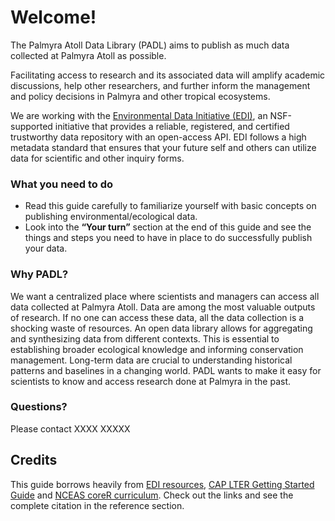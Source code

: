 # Welcome! {.unnumbered}

The Palmyra Atoll Data Library (PADL) aims to publish as much data collected at Palmyra Atoll as possible.

Facilitating access to research and its associated data will amplify academic discussions, help other researchers, and further inform the management and policy decisions in Palmyra and other tropical ecosystems.

We are working with the [Environmental Data Initiative (EDI)](https://edirepository.org/), an NSF-supported initiative that provides a reliable, registered, and certified trustworthy data repository with an open-access API. EDI follows a high metadata standard that ensures that your future self and others can utilize data for scientific and other inquiry forms.


### What you need to do
- Read this guide carefully to familiarize yourself with basic concepts on publishing environmental/ecological data.
- Look into the **"Your turn"** section at the end of this guide and see the things and steps you need to have in place to do successfully publish your data.


### Why PADL?

We want a centralized place where scientists and managers can access all data collected at Palmyra Atoll. Data are among the most valuable outputs of research. If no one can access these data, all the data collection is a shocking waste of resources. An open data library allows for aggregating and synthesizing data from different contexts. This is essential to establishing broader ecological knowledge and informing conservation management. Long-term data are crucial to understanding historical patterns and baselines in a changing world. PADL wants to make it easy for scientists to know and access research done at Palmyra in the past.


### Questions?
Please contact XXXX XXXXX


## Credits

This guide borrows heavily from [EDI resources](https://edirepository.org/resources/resources-for-data-authors), [CAP LTER Getting Started Guide](https://caplter.github.io/caplter_ezeml/#getting-started) and [NCEAS coreR curriculum](https://www.nceas.ucsb.edu/learning-hub/core-r). Check out the links and see the complete citation in the reference section.
